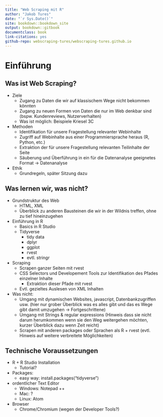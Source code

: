 ```yaml
--- 
title: "Web Scraping mit R"
author: "Jakob Tures"
date: "`r Sys.Date()`"
site: bookdown::bookdown_site
output: bookdown::gitbook
documentclass: book
link-citations: yes
github-repo: webscraping-tures/webscraping-tures.github.io
---
```


# Einführung

## Was ist Web Scraping?

* Ziele
  * Zugang zu Daten die wir auf klassischem Wege nicht bekommen könnten
  * Zugang zu neuen Formen von Daten die nur im Web denkbar sind (bspw. Kundenreviews, Nutzerverhalten)
  * Was ist möglich: Beispiele Kriesel 3C

* Methoden
  * Identifikation für unsere Fragestellung relevanter Webinhalte
  * Zugriff auf Webinhalte aus einer Programmiersprache heraus (R, Python, etc.)
  * Extraktion der für unsere Fragestellung relevanten Teilinhalte der Seite
  * Säuberung und Überführung in ein für die Datenanalyse geeignetes Format -> Datenanalyse

* Ethik
  * Grundregeln, später Sitzung dazu

## Was lernen wir, was nicht?

* Grundstruktur des Web
  * HTML, XML
  * Überblick zu anderen Bausteinen die wir in der Wildnis treffen, ohne zu tief hineinzugehen

* Einführung in R
  * Basics in R Studio
  * Tidyverse
    * tidy data
    * dplyr
    * ggplot
    * rvest
    * evtl. stringr

* Scraping
  * Scrapen ganzer Seiten mit rvest
  * CSS Selectors und Developement Tools zur Identifikation des Pfades einzelner Inhalte
    * Extraktion dieser Pfade mit rvest
  * Evtl. gezieltes Auslesen von XML Inhalten
  
* Was nicht:
  * Umgang mit dynamischen Websites, javascript, Datenbankzugriffen usw. (hier nur grober Überblick was es alles gibt und das es Wege gibt damit umzugehen -> Fortgeschrittene)
  * Umgang mit Strings & regular expressions (Hinweis dass sie nicht darum herumkommen wenn sie den Weg weitergehen möchten, kurzer Überblick dazu wenn Zeit reicht)
  * Scrapen mit anderen packages oder Sprachen als R + rvest (evtl. Hinweis auf weitere verbreitete Möglichkeiten)


## Technische Voraussetzungen

* R + R Studio Installation
  * Tutorial?

* Packages:
  * easy way: install.packages("tidyverse")
  
* ordentlicher Text Editor
  * Windows: Notepad ++
  * Mac: ?
  * Linux: Atom

* Browser
  * Chrome/Chromium (wegen der Developer Tools?)